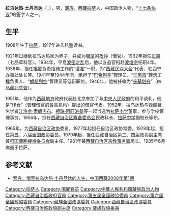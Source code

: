 '''拉乌达热·土丹旦达'''（{{bo|z=ལྷའུ་རྟ་རྭ་ཐུབ་བསྟན་བསྟན་དར།|w=lha'u rta rwa thub bstan bstan dar|p=Lhaudara Tubdain Daindar}}，{{bd|1908年||1985年|6月}}），男，[[藏族|藏族]]，[[西藏|西藏]][[拉萨|拉萨]]人，中国政治人物，“[[十七条协议|十七条协议]]”的签字人之一。

== 生平 ==
1908年生于[[拉萨|拉萨]]。1917年进入私塾读书。

1921年过继到拉乌达热家为养子，并成为[[噶厦|噶厦]]的[[孜仲|孜仲]]（僧官）。1932年担任[[匝聂|匝聂]]（七品草料官）。1934年，平息[[波密之乱|波密之乱]]后，他以五品官衔赴[[波堆宗|波堆宗]]任职4年。1938年，担任[[噶厦|噶厦]]负责招待工作的“[[增准|增准]]”一职，为“[[西藏民众大会|西藏民众大会]]”代表、驻西宁办事处处长等。1941年至1944年间，承担了“[[巴希列空|巴希列空]]”管理员、“[[江思霞|江思霞]]”建筑工程负责人、“[[朗希列空|朗希列空]]”管理员等低衔职位。1946年，他被任命为“[[羌基堪穷|羌基堪穷]]”（四品[[藏北总管|藏北总管]]）。

1951年，他作为[[西藏地方|西藏地方]]政府代表赴北京参加了与[[中央人民政府|中央人民政府]]的和平谈判，他是“[[译仓|译仓]]”（管理僧官的最高机构）提出的僧官代表。1952年，拉乌达热与西藏著名学者[[江洛金·索朗杰布|江洛金·索朗杰布]]、[[擦珠·阿旺洛桑|擦珠·阿旺洛桑]]等一起当选为[[拉萨小学|拉萨小学]]董事，参与学校管理事务。1956年，担任[[西藏自治区筹备委员会|西藏自治区筹备委员会]]民政科长、[[拉萨中学|拉萨中学]]副校长等职。

1965年，为[[西藏自治区政协|西藏自治区政协]]委员。1977年起担任自治区政协常委。1978年起，担任第五、六届[[全国政协委员|全国政协委员]]。1979年起，担任西藏自治区第三、四届政协副主席兼[[归国藏胞接待委员会|归国藏胞接待委员会]]副主任。1981年兼[[自治区宗教事务局|西藏自治区宗教事务局]]局长。1985年6月病逝于拉萨。

== 参考文献 ==
* [http://www.tibet328.cn/00/2/1/201103/t20110311_146907.htm 索穷，僧官拉乌达热·土丹旦达的人生，中国西藏2008年第1期]

{{Authority control}}
{{DEFAULTSORT:Tubdain Daindar}}
[[Category:拉萨人|Category:拉萨人]]
[[Category:噶厦官员|Category:噶厦官员]]
[[Category:中華人民共和國藏族政治人物|Category:中華人民共和國藏族政治人物]]
[[Category:西藏自治區政府官員|Category:西藏自治區政府官員]]
[[Category:第五屆全國政協委員|Category:第五屆全國政協委員]]
[[Category:第六屆全國政協委員|Category:第六屆全國政協委員]]
[[Category:藏族全國政協委員|Category:藏族全國政協委員]]
[[Category:西藏自治區政協委員|Category:西藏自治區政協委員]]
[[Category:西藏自治區政協副主席|Category:西藏自治區政協副主席]]
[[Category:藏族政協委員|Category:藏族政協委員]]